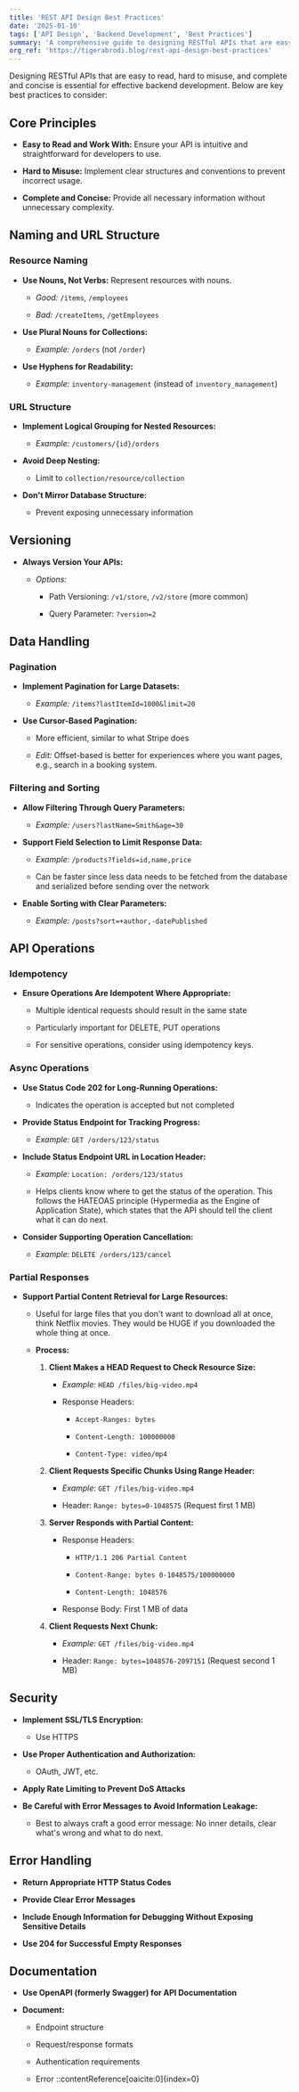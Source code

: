 ```yaml
---
title: 'REST API Design Best Practices'
date: '2025-01-10'
tags: ['API Design', 'Backend Development', 'Best Practices']
summary: 'A comprehensive guide to designing RESTful APIs that are easy to use, hard to misuse, and complete and concise.'
org_ref: 'https://tigerabrodi.blog/rest-api-design-best-practices'
---
```


Designing RESTful APIs that are easy to read, hard to misuse, and complete and concise is essential for effective backend development. Below are key best practices to consider:

## Core Principles

- **Easy to Read and Work With:** Ensure your API is intuitive and straightforward for developers to use.

- **Hard to Misuse:** Implement clear structures and conventions to prevent incorrect usage.

- **Complete and Concise:** Provide all necessary information without unnecessary complexity.

## Naming and URL Structure

### Resource Naming

- **Use Nouns, Not Verbs:** Represent resources with nouns.

  - _Good:_ `/items`, `/employees`

  - _Bad:_ `/createItems`, `/getEmployees`

- **Use Plural Nouns for Collections:**

  - _Example:_ `/orders` (not `/order`)

- **Use Hyphens for Readability:**

  - _Example:_ `inventory-management` (instead of `inventory_management`)

### URL Structure

- **Implement Logical Grouping for Nested Resources:**

  - _Example:_ `/customers/{id}/orders`

- **Avoid Deep Nesting:**

  - Limit to `collection/resource/collection`

- **Don't Mirror Database Structure:**

  - Prevent exposing unnecessary information

## Versioning

- **Always Version Your APIs:**

  - _Options:_

    - Path Versioning: `/v1/store`, `/v2/store` (more common)

    - Query Parameter: `?version=2`

## Data Handling

### Pagination

- **Implement Pagination for Large Datasets:**

  - _Example:_ `/items?lastItemId=1000&limit=20`

- **Use Cursor-Based Pagination:**

  - More efficient, similar to what Stripe does

  - _Edit:_ Offset-based is better for experiences where you want pages, e.g., search in a booking system.

### Filtering and Sorting

- **Allow Filtering Through Query Parameters:**

  - _Example:_ `/users?lastName=Smith&age=30`

- **Support Field Selection to Limit Response Data:**

  - _Example:_ `/products?fields=id,name,price`

  - Can be faster since less data needs to be fetched from the database and serialized before sending over the network

- **Enable Sorting with Clear Parameters:**

  - _Example:_ `/posts?sort=+author,-datePublished`

## API Operations

### Idempotency

- **Ensure Operations Are Idempotent Where Appropriate:**

  - Multiple identical requests should result in the same state

  - Particularly important for DELETE, PUT operations

  - For sensitive operations, consider using idempotency keys.

### Async Operations

- **Use Status Code 202 for Long-Running Operations:**

  - Indicates the operation is accepted but not completed

- **Provide Status Endpoint for Tracking Progress:**

  - _Example:_ `GET /orders/123/status`

- **Include Status Endpoint URL in Location Header:**

  - _Example:_ `Location: /orders/123/status`

  - Helps clients know where to get the status of the operation. This follows the HATEOAS principle (Hypermedia as the Engine of Application State), which states that the API should tell the client what it can do next.

- **Consider Supporting Operation Cancellation:**

  - _Example:_ `DELETE /orders/123/cancel`

### Partial Responses

- **Support Partial Content Retrieval for Large Resources:**

  - Useful for large files that you don't want to download all at once, think Netflix movies. They would be HUGE if you downloaded the whole thing at once.

  - **Process:**

    1. **Client Makes a HEAD Request to Check Resource Size:**

       - _Example:_ `HEAD /files/big-video.mp4`

       - Response Headers:

         - `Accept-Ranges: bytes`

         - `Content-Length: 100000000`

         - `Content-Type: video/mp4`

    2. **Client Requests Specific Chunks Using Range Header:**

       - _Example:_ `GET /files/big-video.mp4`

       - Header: `Range: bytes=0-1048575` (Request first 1 MB)

    3. **Server Responds with Partial Content:**

       - Response Headers:

         - `HTTP/1.1 206 Partial Content`

         - `Content-Range: bytes 0-1048575/100000000`

         - `Content-Length: 1048576`

       - Response Body: First 1 MB of data

    4. **Client Requests Next Chunk:**

       - _Example:_ `GET /files/big-video.mp4`

       - Header: `Range: bytes=1048576-2097151` (Request second 1 MB)

## Security

- **Implement SSL/TLS Encryption:**

  - Use HTTPS

- **Use Proper Authentication and Authorization:**

  - OAuth, JWT, etc.

- **Apply Rate Limiting to Prevent DoS Attacks**

- **Be Careful with Error Messages to Avoid Information Leakage:**

  - Best to always craft a good error message: No inner details, clear what's wrong and what to do next.

## Error Handling

- **Return Appropriate HTTP Status Codes**

- **Provide Clear Error Messages**

- **Include Enough Information for Debugging Without Exposing Sensitive Details**

- **Use 204 for Successful Empty Responses**

## Documentation

- **Use OpenAPI (formerly Swagger) for API Documentation**

- **Document:**

  - Endpoint structure

  - Request/response formats

  - Authentication requirements

  - Error
    ::contentReference[oaicite:0]{index=0}
